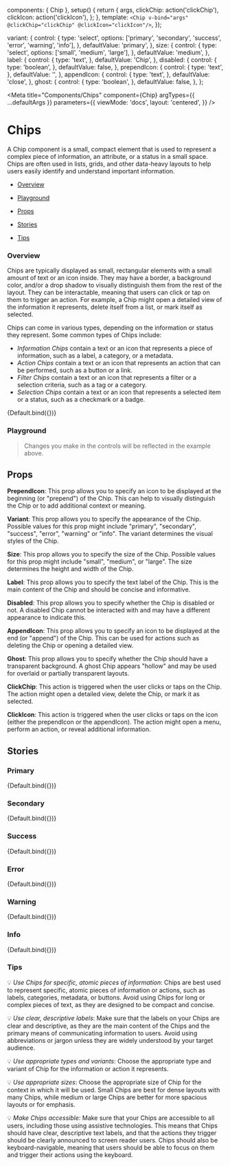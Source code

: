 

  components: { Chip },
  setup() {
    return {
      args,
      clickChip: action('clickChip'),
      clickIcon: action('clickIcon'),
    };
  },
  template: `
    <Chip v-bind="args" @clickChip="clickChip" @clickIcon="clickIcon"/>
  `,
});

  variant: {
    control: {
      type: 'select',
      options: ['primary', 'secondary', 'success', 'error', 'warning', 'info'],
    },
    defaultValue: 'primary',
  },
  size: {
    control: {
      type: 'select',
      options: ['small', 'medium', 'large'],
    },
    defaultValue: 'medium',
  },
  label: {
    control: {
      type: 'text',
    },
    defaultValue: 'Chip',
  },
  disabled: {
    control: {
      type: 'boolean',
    },
    defaultValue: false,
  },
  prependIcon: {
    control: {
      type: 'text',
    },
    defaultValue: '',
  },
  appendIcon: {
    control: {
      type: 'text',
    },
    defaultValue: 'close',
  },
  ghost: {
    control: {
      type: 'boolean',
    },
    defaultValue: false,
  },
};

<Meta
  title="Components/Chips"
  component={Chip}
  argTypes={{ ...defaultArgs }}
  parameters={{
    viewMode: 'docs',
    layout: 'centered',
  }}
/>

# Chips

A Chip component is a small, compact element that is used to represent a complex piece of information, an attribute, or a status in a small space. Chips are often used in lists, grids, and other data-heavy layouts to help users easily identify and understand important information.

- [Overview](#overview)

- [Playground](#playground)

- [Props](#props)

- [Stories](#stories)

- [Tips](#tips)

### Overview <a id="overview" />

Chips are typically displayed as small, rectangular elements with a small amount of text or an icon inside. They may have a border, a background color, and/or a drop shadow to visually distinguish them from the rest of the layout.
They can be interactable, meaning that users can click or tap on them to trigger an action. For example, a Chip might open a detailed view of the information it represents, delete itself from a list, or mark itself as selected.

Chips can come in various types, depending on the information or status they represent. Some common types of Chips include:

- _Information Chips_ contain a text or an icon that represents a piece of information, such as a label, a category, or a metadata.
- _Action Chips_ contain a text or an icon that represents an action that can be performed, such as a button or a link.
- _Filter Chips_ contain a text or an icon that represents a filter or a selection criteria, such as a tag or a category.
- _Selection Chips_ contain a text or an icon that represents a selected item or a status, such as a checkmark or a badge.

<Canvas>
  <Story
    name="Overview"
    argTypes={{ ...Default.argTypes }}
    args={{
      prependIcon: 'face',
    }}
  >
    {Default.bind({})}
  </Story>
</Canvas>

### Playground <a id="playground" />

> Changes you make in the controls will be reflected in the example above.

<ArgsTable story="Overview" exclude={/^(click|on.*)$/} />

## Props <a id="props" />

**PrependIcon**: This prop allows you to specify an icon to be displayed at the beginning (or "prepend") of the Chip. This can help to visually distinguish the Chip or to add additional context or meaning.

**Variant**: This prop allows you to specify the appearance of the Chip. Possible values for this prop might include "primary", "secondary", "success", "error", "warning" or "info". The variant determines the visual styles of the Chip.

**Size**: This prop allows you to specify the size of the Chip. Possible values for this prop might include "small", "medium", or "large". The size determines the height and width of the Chip.

**Label**: This prop allows you to specify the text label of the Chip. This is the main content of the Chip and should be concise and informative.

**Disabled**: This prop allows you to specify whether the Chip is disabled or not. A disabled Chip cannot be interacted with and may have a different appearance to indicate this.

**AppendIcon**: This prop allows you to specify an icon to be displayed at the end (or "append") of the Chip. This can be used for actions such as deleting the Chip or opening a detailed view.

**Ghost**: This prop allows you to specify whether the Chip should have a transparent background. A ghost Chip appears "hollow" and may be used for overlaid or partially transparent layouts.

**ClickChip**: This action is triggered when the user clicks or taps on the Chip. The action might open a detailed view, delete the Chip, or mark it as selected.

**ClickIcon**: This action is triggered when the user clicks or taps on the icon (either the prependIcon or the appendIcon). The action might open a menu, perform an action, or reveal additional information.

## Stories <a id="stories" />

### Primary

<Canvas withSource="open">
  <Story name="Primary" argTypes={{ ...Default.argTypes }} args={{}}>
    {Default.bind({})}
  </Story>
</Canvas>

### Secondary

<Canvas withSource="open">
  <Story
    name="Secondary"
    argTypes={{ ...Default.argTypes }}
    args={{ variant: 'secondary' }}
  >
    {Default.bind({})}
  </Story>
</Canvas>

### Success

<Canvas withSource="open">
  <Story
    name="Success"
    argTypes={{ ...Default.argTypes }}
    args={{ variant: 'success' }}
  >
    {Default.bind({})}
  </Story>
</Canvas>

### Error

<Canvas withSource="open">
  <Story
    name="Error"
    argTypes={{ ...Default.argTypes }}
    args={{ variant: 'error' }}
  >
    {Default.bind({})}
  </Story>
</Canvas>

### Warning

<Canvas withSource="open">
  <Story
    name="Warning"
    argTypes={{ ...Default.argTypes }}
    args={{ variant: 'warning' }}
  >
    {Default.bind({})}
  </Story>
</Canvas>

### Info

<Canvas withSource="open">
  <Story
    name="Info"
    argTypes={{ ...Default.argTypes }}
    args={{ variant: 'info' }}
  >
    {Default.bind({})}
  </Story>
</Canvas>

### Tips <a id="tips" />

💡 _Use Chips for specific, atomic pieces of information_: Chips are best used to represent specific, atomic pieces of information or actions, such as labels, categories, metadata, or buttons. Avoid using Chips for long or complex pieces of text, as they are designed to be compact and concise.

💡 _Use clear, descriptive labels_: Make sure that the labels on your Chips are clear and descriptive, as they are the main content of the Chips and the primary means of communicating information to users. Avoid using abbreviations or jargon unless they are widely understood by your target audience.

💡 _Use appropriate types and variants_: Choose the appropriate type and variant of Chip for the information or action it represents.

💡 _Use appropriate sizes_: Choose the appropriate size of Chip for the context in which it will be used. Small Chips are best for dense layouts with many Chips, while medium or large Chips are better for more spacious layouts or for emphasis.

💡 _Make Chips accessible_: Make sure that your Chips are accessible to all users, including those using assistive technologies. This means that Chips should have clear, descriptive text labels, and that the actions they trigger should be clearly announced to screen reader users. Chips should also be keyboard-navigable, meaning that users should be able to focus on them and trigger their actions using the keyboard.
